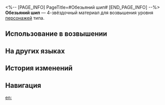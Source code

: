 <%-- [PAGE_INFO]
PageTitle=#Обезьяний шип#
[END_PAGE_INFO] --%>
{{Предмет Инфобокс
|id          = 110416
|Изображение = Предмет Обезьяний шип.png
|Тип         = Материал возвышения персонажа
|Инвентарь   = Материалы улучшения
|Редкость    = 4
|Эффект      = 
|Описание    = Шпора Зверя Изобилия. Можно использовать для возвышения квантовых персонажей.
|Источник1   = [[Застойная тень: Форма оборотня]]
|Источник2   = [[Универсальная машина для синтеза: Обмен материалов]]
}}
{{Описание|Разница между Зверем Изобилия и Мерзостью лежит лишь в названии. Зверь повинуется приказам, но, выйдя из-под контроля и начав сеять хаос, он обращается в Мерзость. Этот шип, воткнутый в тело Могучего примата, служит гарантией его послушания.<br /><br />''«Ученик обязан подчиняться. Если мастер вобьёт шип повиновения в твоё тело, будет ли у тебя другой выбор?»''}}
'''Обезьяний шип''' — 4-звёздочный материал для возвышения уровня [[Персонажи|персонажей]] {{undefined|}} типа.

==Использование в возвышении==
{{Использование в возвышении}}

==На других языках==
{{На других языках
|en   = Nail of the Ape
|zhs  = 苍猿之钉
|zht  = 蒼猿之釘
|ja   = 蒼猿の釘
|ko   = 괴수의 못
|es   = Clavo del simio
|fr   = Clou du singe
|ru   = Обезьяний шип
|th   = Nail of the Ape
|vi   = Chiếc Đinh Của Linh Trưởng
|de   = Nagel des Affen
|id   = Nail of the Ape
|pt   = Prego do Macaco
}}

==История изменений==
{{История изменений|3.5}}

==Навигация==
{{Материалы улучшения Навбокс}}

[[en:]]